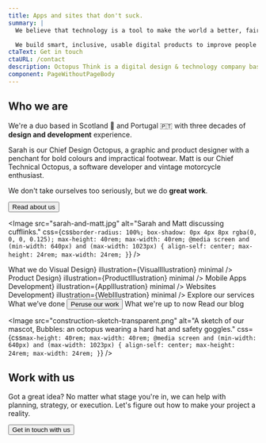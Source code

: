 ```yaml
---
title: Apps and sites that don't suck.
summary: |
  We believe that technology is a tool to make the world a better, fairer place.

  We build smart, inclusive, usable digital products to improve people's lives.
ctaText: Get in touch
ctaURL: /contact
description: Octopus Think is a digital design & technology company based in Scotland and Portugal. We specialise in accessible, inclusive design and smart React development.
component: PageWithoutPageBody
---
```





<Panel gridTablet="auto 24rem" gridDesktop="auto 40rem">

<div>

## Who we are

We're a duo based in Scotland 🏴󠁧󠁢󠁳󠁣󠁴󠁿 and Portugal 🇵🇹 with three decades of **design and development** experience.

Sarah is our Chief Design Octopus, a graphic and product designer with a penchant for bold colours and impractical footwear. Matt is our Chief Technical Octopus, a software developer and vintage motorcycle enthusiast.

We don't take ourselves too seriously, but we do **great work**.

<Button noMargin minimal navigation to="/about/">
  Read about us
</Button>

</div>

<Image
  src="sarah-and-matt.jpg"
  alt="Sarah and Matt discussing cufflinks."
  css={css`
    border-radius: 100%;
    box-shadow: 0px 4px 8px rgba(0, 0, 0, 0.125);
    max-height: 40rem;
    max-width: 40rem;
    @media screen and (min-width: 640px) and (max-width: 1023px) {
      align-self: center;
      max-height: 24rem;
      max-width: 24rem;
    }
  `}
/>

</Panel>

<Panel dark gridMobile="1fr 1fr" gridTablet="1fr 1fr 1fr">

<GridSpanner>
  <Heading inverse level={2}>
    What we do
  </Heading>
</GridSpanner>
<IllustratedPoint label="Strategy" illustration={StrategyIllustration} minimal />
<IllustratedPoint label={<React.Fragment>Visual <Hide mobile>Design</Hide></React.Fragment>} illustration={VisualIllustration} minimal />
<IllustratedPoint label={<React.Fragment>Product <Hide mobile>Design</Hide></React.Fragment>} illustration={ProductIllustration} minimal />

<IllustratedPoint label="Accessibility" illustration={AccessibilityIllustration} minimal />
<IllustratedPoint label={<React.Fragment><Hide tablet desktop screenreaders>Mobile</Hide> App<Hide tablet desktop screenreaders>s</Hide> <Hide mobile>Development</Hide></React.Fragment>} illustration={AppIllustration} minimal />
<IllustratedPoint label={<React.Fragment>Web<Hide tablet desktop screenreaders>sites</Hide> <Hide mobile>Development</Hide></React.Fragment>} illustration={WebIllustration} minimal />

<GridSpanner>
  <ButtonInverse noMargin navigation minimal to="/services/">
    Explore our services
  </ButtonInverse>
</GridSpanner>

</Panel>

<Panel gridMobile="1fr" gridTablet="1fr 1fr" gridDesktop="1fr 1fr 1fr">
  <GridSpanner>
    <Heading level={2}>What we’ve done</Heading>
  </GridSpanner>

<PortfolioCards number={3} />

  <GridSpanner>
    <Button noMargin navigation minimal to="/work/">Peruse our work</Button>
  </GridSpanner>
</Panel>

<TestimonialCarousel />

<Panel fullwidth>
  <FriendLogos abbreviated title="The company we keep" />
</Panel>

<Panel dark gridDesktop="1fr 1fr">
  <GridSpanner>
    <Heading inverse level={2}>What we're up to now</Heading>
  </GridSpanner>

<BlogPostCards number={2} />

<GridSpanner>
  <ButtonInverse noMargin navigation minimal to="/blog/">
    Read our blog
  </ButtonInverse>
</GridSpanner>

</Panel>

<Panel gridTablet="24rem auto" gridDesktop="40rem auto">

<Image
  src="construction-sketch-transparent.png"
  alt="A sketch of our mascot, Bubbles: an octopus wearing a hard hat and safety goggles."
  css={css`
    max-height: 40rem;
    max-width: 40rem;
    @media screen and (min-width: 640px) and (max-width: 1023px) {
      align-self: center;
      max-height: 24rem;
      max-width: 24rem;
    }
  `}
/>

<div
  css={css`
    align-self: center;
  `}
>

## Work with us

Got a great idea? No matter what stage you're in, we can help with planning, strategy, or execution. Let's figure out how to make your project a reality.

<Button noMargin minimal navigation to="/contact/">
  Get in touch with us
</Button>

</div>

</Panel>
